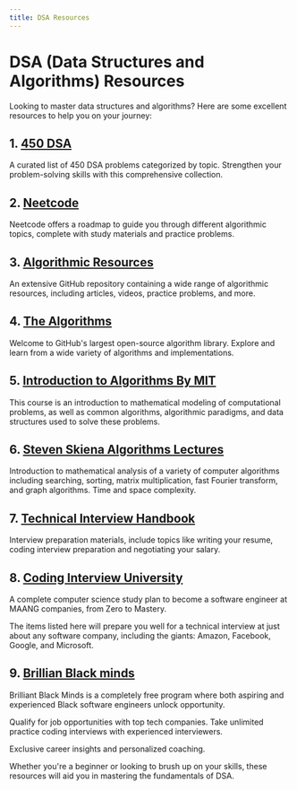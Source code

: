 ```yaml
---
title: DSA Resources
---
```


# DSA (Data Structures and Algorithms) Resources

Looking to master data structures and algorithms? Here are some excellent resources to help you on your journey:

## 1. [450 DSA](https://450dsa.com/)

A curated list of 450 DSA problems categorized by topic. Strengthen your problem-solving skills with this comprehensive collection.

## 2. [Neetcode](https://neetcode.io/roadmap)

Neetcode offers a roadmap to guide you through different algorithmic topics, complete with study materials and practice problems.

## 3. [Algorithmic Resources](https://github.com/hkirat/Algorithmic-Resources)

An extensive GitHub repository containing a wide range of algorithmic resources, including articles, videos, practice problems, and more.

## 4. [The Algorithms](https://the-algorithms.com/)

Welcome to GitHub's largest open-source algorithm library. Explore and learn from a wide variety of algorithms and implementations.


## 5. [Introduction to Algorithms By MIT](https://youtube.com/playlist?list=PLUl4u3cNGP63EdVPNLG3ToM6LaEUuStEY&si=gYPVlvAXx2mjns43)

This course is an introduction to mathematical modeling of computational problems, as well as common algorithms, algorithmic paradigms, and data structures used to solve these problems.

## 6. [Steven Skiena Algorithms Lectures](https://www3.cs.stonybrook.edu/~skiena/373/videos/)

Introduction to mathematical analysis of a variety of computer algorithms including searching, sorting, matrix multiplication, fast Fourier transform, and graph algorithms. Time and space complexity. 

## 7. [Technical Interview Handbook](https://www.techinterviewhandbook.org/)

Interview preparation materials, include topics like writing your resume, coding interview preparation and negotiating your salary.

## 8. [Coding Interview University](https://github.com/jwasham/coding-interview-university)

A complete computer science study plan to become a software engineer at MAANG companies, from Zero to Mastery. 

The items listed here will prepare you well for a technical interview at just about any software company, including the giants: Amazon, Facebook, Google, and Microsoft.

## 9. [Brillian Black minds](https://brilliantblackminds.karat.com)

Brilliant Black Minds is a completely free program where both aspiring and experienced Black software engineers unlock opportunity. 

Qualify for job opportunities with top tech companies. Take unlimited practice coding interviews with experienced interviewers. 

Exclusive career insights and personalized coaching.


Whether you're a beginner or looking to brush up on your skills, these resources will aid you in mastering the fundamentals of DSA.